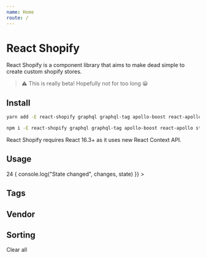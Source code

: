 ```yaml
---
name: Home
route: /
---
```



# React Shopify

React Shopify is a component library that aims to make dead simple to create custom shopify stores.

> ⚠️ This is really beta! Hopefully not for too long 😀

## Install

```bash
yarn add -E react-shopify graphql graphql-tag apollo-boost react-apollo styled-components@beta
```

```bash
npm i -E react-shopify graphql graphql-tag apollo-boost react-apollo styled-components@beta
```

React Shopify requires React 16.3+ as it uses new React Context API.

## Usage

<Playground>
  <Storefront
    accessToken="078bc5caa0ddebfa89cccb4a1baa1f5c"
    url="https://graphql.myshopify.com/api/graphql"
  >
    <Money>24</Money>
    <Collection 
      handle="summer-collection"
      limit={20}
      initialSortBy="BEST_SELLING"
      sortBy="MANUAL"
      productFragment={gql`
        fragment CollectionProduct on Product {
          id
          title
          tags
          vendor
        }
      `}
      getFacets={combine([productFacet("tags"), productFacet("vendor")])}
      onStateChange={(changes, state) => {
        console.log("State changed", changes, state)
      }}
    >
      <div style={{ display: "flex" }}>
        <div>
          <h2>Tags</h2>
          <Collection.RefinementList name="tags" />
        </div>
        <div>
          <h2>Vendor</h2>
          <Collection.RefinementList name="vendor" />
        </div>
        <div>
          <h2>Sorting</h2>
          <Collection.SortBy />
        </div>
      </div>
      <div>
        <Collection.ClearAllRefinements>Clear all</Collection.ClearAllRefinements>
        <Collection.CurrentRefinements />
      </div>
      <Collection.Products />
    </Collection>
  </Storefront>
</Playground>